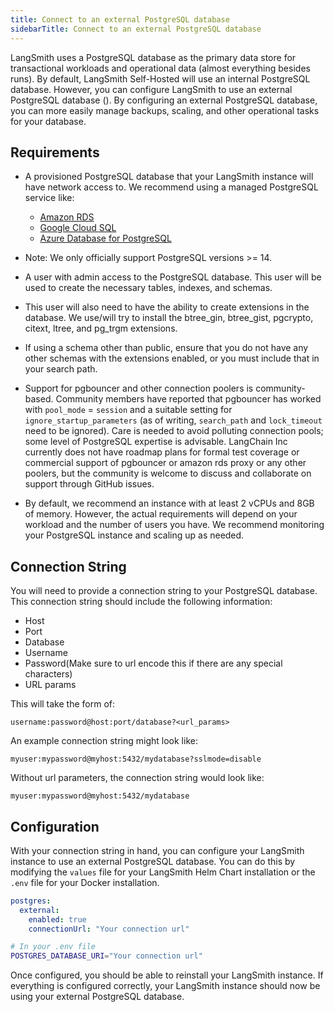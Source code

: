 ```yaml
---
title: Connect to an external PostgreSQL database
sidebarTitle: Connect to an external PostgreSQL database
---
```


LangSmith uses a PostgreSQL database as the primary data store for transactional workloads and operational data (almost everything besides runs). By default, LangSmith Self-Hosted will use an internal PostgreSQL database. However, you can configure LangSmith to use an external PostgreSQL database (). By configuring an external PostgreSQL database, you can more easily manage backups, scaling, and other operational tasks for your database.

## Requirements

* A provisioned PostgreSQL database that your LangSmith instance will have network access to. We recommend using a managed PostgreSQL service like:

  * [Amazon RDS](https://docs.aws.amazon.com/AmazonRDS/latest/UserGuide/CHAP_GettingStarted.CreatingConnecting.PostgreSQL.html)
  * [Google Cloud SQL](https://cloud.google.com/curated-resources/cloud-sql#section-1)
  * [Azure Database for PostgreSQL](https://azure.microsoft.com/en-us/products/postgresql#features)

* Note: We only officially support PostgreSQL versions >= 14.

* A user with admin access to the PostgreSQL database. This user will be used to create the necessary tables, indexes, and schemas.

* This user will also need to have the ability to create extensions in the database. We use/will try to install the btree\_gin, btree\_gist, pgcrypto, citext, ltree, and pg\_trgm extensions.

* If using a schema other than public, ensure that you do not have any other schemas with the extensions enabled, or you must include that in your search path.

* Support for pgbouncer and other connection poolers is community-based. Community members have reported that pgbouncer has worked with `pool_mode` = `session` and a suitable setting for `ignore_startup_parameters` (as of writing, `search_path` and `lock_timeout` need to be ignored). Care is needed to avoid polluting connection pools; some level of PostgreSQL expertise is advisable. LangChain Inc currently does not have roadmap plans for formal test coverage or commercial support of pgbouncer or amazon rds proxy or any other poolers, but the community is welcome to discuss and collaborate on support through GitHub issues.

* By default, we recommend an instance with at least 2 vCPUs and 8GB of memory. However, the actual requirements will depend on your workload and the number of users you have. We recommend monitoring your PostgreSQL instance and scaling up as needed.

## Connection String

You will need to provide a connection string to your PostgreSQL database. This connection string should include the following information:

* Host
* Port
* Database
* Username
* Password(Make sure to url encode this if there are any special characters)
* URL params

This will take the form of:

```
username:password@host:port/database?<url_params>
```

An example connection string might look like:

```
myuser:mypassword@myhost:5432/mydatabase?sslmode=disable
```

Without url parameters, the connection string would look like:

```
myuser:mypassword@myhost:5432/mydatabase
```

## Configuration

With your connection string in hand, you can configure your LangSmith instance to use an external PostgreSQL database. You can do this by modifying the `values` file for your LangSmith Helm Chart installation or the `.env` file for your Docker installation.

<CodeGroup>

```yaml Helm
postgres:
  external:
    enabled: true
    connectionUrl: "Your connection url"
```

```bash Docker
# In your .env file
POSTGRES_DATABASE_URI="Your connection url"
```

</CodeGroup>

Once configured, you should be able to reinstall your LangSmith instance. If everything is configured correctly, your LangSmith instance should now be using your external PostgreSQL database.

